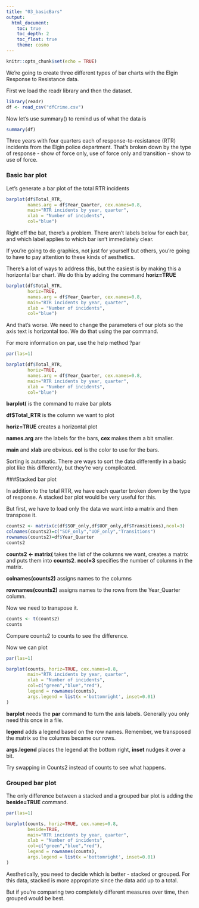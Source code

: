 ```yaml
---
title: "03_basicBars"
output:
  html_document: 
    toc: true
    toc_depth: 2
    toc_float: true
    theme: cosmo
---
```


```r
knitr::opts_chunk$set(echo = TRUE)
```

We're going to create three different types of bar charts with the Elgin Response to Resistance data.

First we load the readr library and then the dataset.

```r
library(readr)
df <- read_csv("dfCrime.csv")
```

Now let's use summary() to remind us of what the data is

```r
summary(df)
```

Three years with four quarters each of response-to-resistance (RTR) incidents from the Elgin police department. That's broken down by the type of response - show of force only, use of force only and transition - show to use of force.

### Basic bar plot

Let's generate a bar plot of the total RTR incidents

```r
barplot(df$Total_RTR, 
        names.arg = df$Year_Quarter, cex.names=0.8,
        main="RTR incidents by year, quarter",
        xlab = "Number of incidents",
        col="blue")
```

Right off the bat, there's a problem. There aren't labels below for each bar, and which label applies to which bar isn't immediately clear.

If you're going to do graphics, not just for yourself but others, you're going to have to pay attention to these kinds of aesthetics. 

There's a lot of ways to address this, but the easiest is by making this a horizontal bar chart. We do this by adding the command __horiz=TRUE__

```r
barplot(df$Total_RTR, 
        horiz=TRUE,
        names.arg = df$Year_Quarter, cex.names=0.8,
        main="RTR incidents by year, quarter",
        xlab = "Number of incidents",
        col="blue")
```

And that's worse. We need to change the parameters of our plots so the axis text is horizontal too. We do that using the par command.

For more information on par, use the help method ?par

```r
par(las=1)

barplot(df$Total_RTR, 
        horiz=TRUE,
        names.arg = df$Year_Quarter, cex.names=0.8,
        main="RTR incidents by year, quarter",
        xlab = "Number of incidents",
        col="blue")
```

__barplot(__ is the command to make bar plots

__df\$Total_RTR__ is the column we want to plot

__horiz=TRUE__ creates a horizontal plot

__names.arg__ are the labels for the bars, __cex__ makes them a bit smaller.

__main__ and __xlab__ are obvious. __col__ is the color to use for the bars.

Sorting is automatic. There are ways to sort the data differently in a basic plot like this differently, but they're very complicated.

###Stacked bar plot

In addition to the total RTR, we have each quarter broken down by the type of response. A stacked bar plot would be very useful for this.

But first, we have to load only the data we want into a matrix and then transpose it. 

```r
counts2 <- matrix(c(df$SOF_only,df$UOF_only,df$Transitions),ncol=3)
colnames(counts2)=c("SOF_only","UOF_only","Transitions")
rownames(counts2)=df$Year_Quarter
counts2
```

__counts2 <- matrix(__ takes the list of the columns we want, creates a matrix and puts them into __counts2__. __ncol=3__ specifies the number of columns in the matrix.

__colnames(counts2)__ assigns names to the columns

__rownames(counts2)__ assigns names to the rows from the Year_Quarter column.

Now we need to transpose it.

```r
counts <- t(counts2)
counts
```

Compare counts2 to counts to see the difference.

Now we can plot

```r
par(las=1)

barplot(counts, horiz=TRUE, cex.names=0.8,
        main="RTR incidents by year, quarter",
        xlab = "Number of incidents",
        col=c("green","blue","red"),
        legend = rownames(counts),
        args.legend = list(x ='bottomright', inset=0.01)
)
```

__barplot__ needs the __par__ command to turn the axis labels. Generally you only need this once in a file.

__legend__ adds a legend based on the row names. Remember, we transposed the matrix so the columns became our rows.

__args.legend__ places the legend at the bottom right, __inset__ nudges it over a bit.

Try swapping in Counts2 instead of counts to see what happens.

### Grouped bar plot

The only difference between a stacked and a grouped bar plot is adding the __beside=TRUE__ command.

```r
par(las=1)

barplot(counts, horiz=TRUE, cex.names=0.8,
        beside=TRUE,
        main="RTR incidents by year, quarter",
        xlab = "Number of incidents",
        col=c("green","blue","red"),
        legend = rownames(counts),
        args.legend = list(x ='bottomright', inset=0.01)
)
```

Aesthetically, you need to decide which is better - stacked or grouped. For this data, stacked is more appropriate since the data add up to a total. 

But if you're comparing two completely different measures over time, then grouped would be best.
